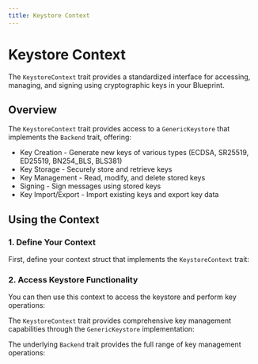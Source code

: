 ```yaml
---
title: Keystore Context
---
```



# Keystore Context

The `KeystoreContext` trait provides a standardized interface for accessing, managing, and signing using cryptographic keys in your Blueprint.

## Overview

The `KeystoreContext` trait provides access to a `GenericKeystore` that implements the `Backend` trait, offering:

- Key Creation - Generate new keys of various types (ECDSA, SR25519, ED25519, BN254_BLS, BLS381)
- Key Storage - Securely store and retrieve keys
- Key Management - Read, modify, and delete stored keys
- Signing - Sign messages using stored keys
- Key Import/Export - Import existing keys and export key data

<GithubFileReaderDisplay 
  url="https://github.com/tangle-network/gadget/blob/main/sdk/src/ctx.rs"
  fromLine={69}
  toLine={73}
  title="KeystoreContext Trait Definition"
/>

## Using the Context

### 1. Define Your Context

First, define your context struct that implements the `KeystoreContext` trait:

<GithubFileReaderDisplay 
  url="https://github.com/tangle-network/gadget/blob/main/macros/context-derive/tests/ui/01_basic.rs"
  fromLine={4}
  toLine={9}
  title="Keystore Context Definition"
/>

### 2. Access Keystore Functionality

You can then use this context to access the keystore and perform key operations:

<GithubFileReaderDisplay 
  url="https://github.com/tangle-network/gadget/blob/main/macros/context-derive/tests/ui/01_basic.rs"
  fromLine={17}
  toLine={17}
  title="Accessing Keystore Functionality"
/>

The `KeystoreContext` trait provides comprehensive key management capabilities through the `GenericKeystore` implementation:

<GithubFileReaderDisplay 
  url="https://github.com/tangle-network/gadget/blob/main/sdk/src/keystore/backend/mod.rs"
  fromLine={16}
  toLine={27}
  title="GenericKeystore Implementation"
/>

The underlying `Backend` trait provides the full range of key management operations:

<GithubFileReaderDisplay 
  url="https://github.com/tangle-network/gadget/blob/main/sdk/src/keystore/mod.rs"
  fromLine={182}
  toLine={347}
  title="Backend Trait Definition"
/>
